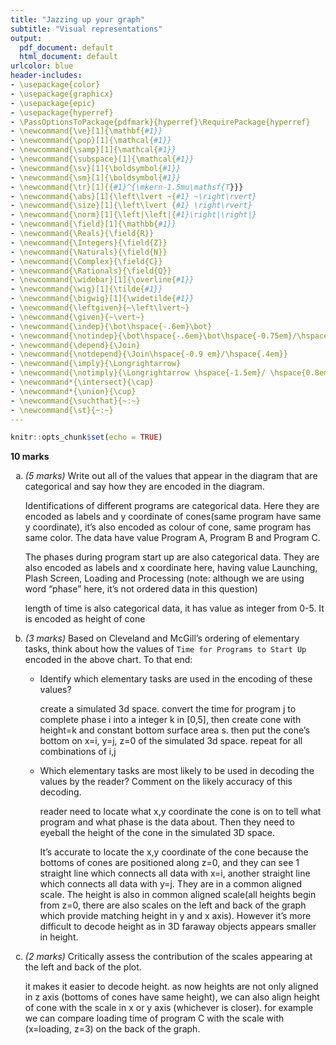 ```yaml
---
title: "Jazzing up your graph"
subtitle: "Visual representations"
output:
  pdf_document: default
  html_document: default
urlcolor: blue
header-includes:
- \usepackage{color}
- \usepackage{graphicx}
- \usepackage{epic}
- \usepackage{hyperref}
- \PassOptionsToPackage{pdfmark}{hyperref}\RequirePackage{hyperref}
- \newcommand{\ve}[1]{\mathbf{#1}}
- \newcommand{\pop}[1]{\mathcal{#1}}
- \newcommand{\samp}[1]{\mathcal{#1}}
- \newcommand{\subspace}[1]{\mathcal{#1}}
- \newcommand{\sv}[1]{\boldsymbol{#1}}
- \newcommand{\sm}[1]{\boldsymbol{#1}}
- \newcommand{\tr}[1]{{#1}^{\mkern-1.5mu\mathsf{T}}}
- \newcommand{\abs}[1]{\left\lvert ~{#1} ~\right\rvert}
- \newcommand{\size}[1]{\left\lvert {#1} \right\rvert}
- \newcommand{\norm}[1]{\left|\left|{#1}\right|\right|}
- \newcommand{\field}[1]{\mathbb{#1}}
- \newcommand{\Reals}{\field{R}}
- \newcommand{\Integers}{\field{Z}}
- \newcommand{\Naturals}{\field{N}}
- \newcommand{\Complex}{\field{C}}
- \newcommand{\Rationals}{\field{Q}}
- \newcommand{\widebar}[1]{\overline{#1}}
- \newcommand{\wig}[1]{\tilde{#1}}
- \newcommand{\bigwig}[1]{\widetilde{#1}}
- \newcommand{\leftgiven}{~\left\lvert~}
- \newcommand{\given}{~\vert~}
- \newcommand{\indep}{\bot\hspace{-.6em}\bot}
- \newcommand{\notindep}{\bot\hspace{-.6em}\bot\hspace{-0.75em}/\hspace{.4em}}
- \newcommand{\depend}{\Join}
- \newcommand{\notdepend}{\Join\hspace{-0.9 em}/\hspace{.4em}}
- \newcommand{\imply}{\Longrightarrow}
- \newcommand{\notimply}{\Longrightarrow \hspace{-1.5em}/ \hspace{0.8em}}
- \newcommand*{\intersect}{\cap}
- \newcommand*{\union}{\cup}
- \newcommand{\suchthat}{~:~}
- \newcommand{\st}{~:~}
---
```


```r
knitr::opts_chunk$set(echo = TRUE)
```

**10 marks**

a. *(5 marks)* Write out all of the values that appear in the diagram that are categorical and say how they are encoded in the diagram.
    
    Identifications of different programs are categorical data. Here they are encoded as labels and y coordinate of cones(same program have same y coordinate), it's also encoded as colour of cone, same program has same color. The data have value Program A, Program B and Program C.
    
    The phases during program start up are also categorical data. They are also encoded as labels and x coordinate here, having value Launching, Plash Screen, Loading and Processing (note: although we are using word "phase" here, it's not ordered data in this question)
    
    length of time is also categorical data, it has value as integer from 0-5. It is encoded as height of cone
    
b. *(3 marks)* Based on Cleveland and McGill's ordering of elementary tasks, think about how the values of `Time for Programs to Start Up` encoded in the above chart.  To that end:
    
    - Identify which elementary tasks are used in the encoding of these values?  
    
        create a simulated 3d space. convert the time for program j to complete phase i into a integer k in [0,5], then create cone with height=k and constant bottom surface area s. then put the cone's bottom on x=i, y=j, z=0 of the simulated 3d space. repeat for all combinations of i,j
    
    - Which elementary tasks are most likely to be used in decoding the values by the reader?  Comment on the likely accuracy of this decoding.  
    
        reader need to locate what x,y coordinate the cone is on to tell what program and what phase is the data about.
        Then they need to eyeball the height of the cone in the simulated 3D space. 
        
        It's accurate to locate the x,y coordinate of the cone because the bottoms of cones are positioned along z=0, and they can see 1 straight line which connects all data with x=i, another straight line which connects all data with y=j. They are in a common aligned scale. The height is also in common aligned scale(all heights begin from z=0, there are also scales on the left and back of the graph which provide matching height in y and x axis). However it's more difficult to decode height as in 3D faraway objects appears smaller in height.
    
     
c. *(2 marks)* Critically assess the contribution of the scales appearing at the left and back of the plot.
    
    it makes it easier to decode height. as now heights are not only aligned in z axis (bottoms of cones have same height), we can also align height of cone with the scale in x or y axis (whichever is closer). for example we can compare loading time of program C with the scale with (x=loading, z=3) on the back of the graph.